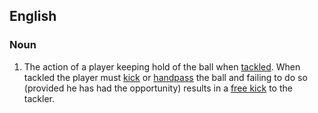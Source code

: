 ==English==

===Noun===
{{en-noun|head=[[holding]] [[the]] [[ball]]|-}}

# {{Australian rules football}} The action of a player keeping hold of the ball when [[tackle]]d.  When tackled the player must [[kick]] or [[handpass]] the ball and failing to do so (provided he has had the opportunity) results in a [[free kick]] to the tackler.